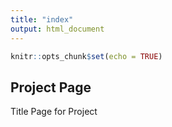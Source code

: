 ```yaml
---
title: "index"
output: html_document
---
```


```r
knitr::opts_chunk$set(echo = TRUE)
```

## Project Page

Title Page for Project
